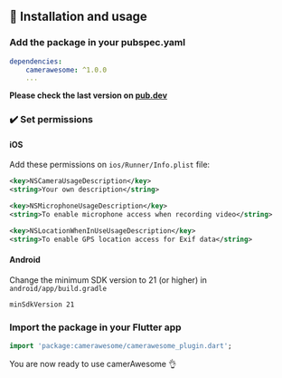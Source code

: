 ## 📖 Installation and usage

### Add the package in your pubspec.yaml 

```yaml
dependencies:
    camerawesome: ^1.0.0 
    ...
```

**Please check the last version on [pub.dev](https://pub.dev/packages/camerawesome)**

### ✔️ Set permissions

#### iOS

Add these permissions on ```ios/Runner/Info.plist``` file:

```xml
<key>NSCameraUsageDescription</key>
<string>Your own description</string>

<key>NSMicrophoneUsageDescription</key>
<string>To enable microphone access when recording video</string>

<key>NSLocationWhenInUseUsageDescription</key>
<string>To enable GPS location access for Exif data</string>
```


#### Android

Change the minimum SDK version to 21 (or higher) in ```android/app/build.gradle```

```
minSdkVersion 21
```


### Import the package in your Flutter app
```dart
import 'package:camerawesome/camerawesome_plugin.dart';
```

You are now ready to use camerAwesome 👌